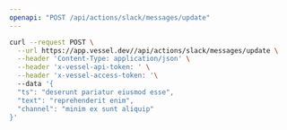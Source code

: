 ```yaml
---
openapi: "POST /api/actions/slack/messages/update"
---
```


<RequestExample>

```bash Request
curl --request POST \
  --url https://app.vessel.dev//api/actions/slack/messages/update \
  --header 'Content-Type: application/json' \
  --header 'x-vessel-api-token: ' \
  --header 'x-vessel-access-token: '\ 
  --data '{
  "ts": "deserunt pariatur eiusmod esse",
  "text": "reprehenderit enim",
  "channel": "minim ex sunt aliquip"
}'
```

</RequestExample>


      
